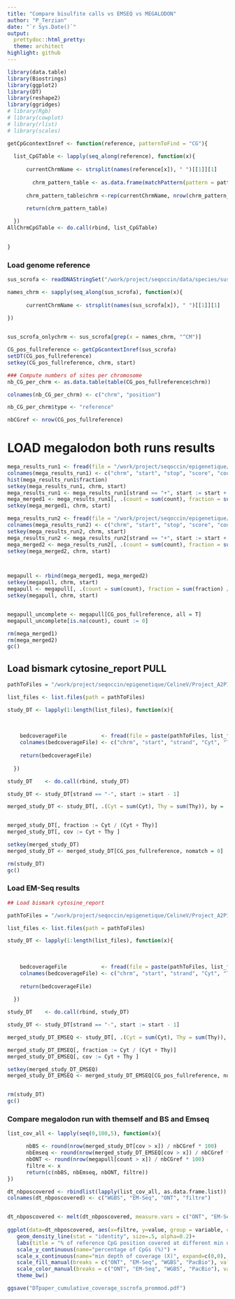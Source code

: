 ---
title: "Compare bisulfite calls vs EMSEQ vs MEGALODON"
author: "P_Terzian"
date: "`r Sys.Date()`"
output:
  prettydoc::html_pretty:
  theme: architect
highlight: github
---



```{r, include=FALSE}
library(data.table)
library(Biostrings)
library(ggplot2)
library(DT)
library(reshape2)
library(ggridges)
# library(Rgb)
# library(cowplot)
# library(rlist)
# library(scales)


```

```{r}

getCpGcontextInref <- function(reference, patternToFind = "CG"){
  
  list_CpGTable <- lapply(seq_along(reference), function(x){
  
      currentChrmName <- strsplit(names(reference[x]), " ")[[1]][1]
  
        chrm_pattern_table <- as.data.frame(matchPattern(pattern = patternToFind, subject = reference[[x]])@ranges)
  
      chrm_pattern_table$chrm <-rep(currentChrmName, nrow(chrm_pattern_table))
      
      return(chrm_pattern_table)

  })
AllChrmCpGTable <- do.call(rbind, list_CpGTable)
  

}

```


### Load genome reference
```{r}

sus_scrofa <- readDNAStringSet("/work/project/seqoccin/data/species/sus_scrofa/Sscrofa11.1/GCA_000003025.6_Sscrofa11.1_genomic.fa")

names_chrm <- sapply(seq_along(sus_scrofa), function(x){
  
      currentChrmName <- strsplit(names(sus_scrofa[x]), " ")[[1]][1]
      
})


sus_scrofa_onlychrm <- sus_scrofa[grep(x = names_chrm, "^CM")]

CG_pos_fullreference <- getCpGcontextInref(sus_scrofa)
setDT(CG_pos_fullreference)
setkey(CG_pos_fullreference, chrm, start)

### Compute numbers of sites per chromosome
nb_CG_per_chrm <- as.data.table(table(CG_pos_fullreference$chrm))

colnames(nb_CG_per_chrm) <- c("chrm", "position")

nb_CG_per_chrm$type <- "reference"

nbCGref <- nrow(CG_pos_fullreference)
```


# LOAD megalodon both runs results
```{r}
mega_results_run1 <- fread(file = "/work/project/seqoccin/epigenetique/sus_scrofa/Reference_father/megalodon_calling/sus_scrofa_ref_PAD93746/modified_bases.5mC.bed", stringsAsFactors = FALSE)
colnames(mega_results_run1) <- c("chrm", "start", "stop", "score", "count", "strand", "start2", "stop2", "Idonknow", "count", "fraction")
hist(mega_results_run1$fraction)
setkey(mega_results_run1, chrm, start)
mega_results_run1 <- mega_results_run1[strand == "+", start := start + 1]
mega_merged1 <- mega_results_run1[, .(count = sum(count), fraction = sum(fraction) / length(fraction)), by = .(chrm, start)]
setkey(mega_merged1, chrm, start)

mega_results_run2 <- fread(file = "/work/project/seqoccin/epigenetique/sus_scrofa/Reference_father/megalodon_calling/sus_scrofa_ref_PAE20806/modified_bases.5mC.bed", stringsAsFactors = FALSE)
colnames(mega_results_run2) <- c("chrm", "start", "stop", "score", "count", "strand", "start2", "stop2", "Idonknow", "count", "fraction")
setkey(mega_results_run2, chrm, start)
mega_results_run2 <- mega_results_run2[strand == "+", start := start + 1]
mega_merged2 <- mega_results_run2[, .(count = sum(count), fraction = sum(fraction) / length(fraction)), by = .(chrm, start)]
setkey(mega_merged2, chrm, start)



megapull <- rbind(mega_merged1, mega_merged2)
setkey(megapull, chrm, start)
megapull <- megapull[, .(count = sum(count), fraction = sum(fraction) / length(fraction)), by = .(chrm, start)]
setkey(megapull, chrm, start)


megapull_uncomplete <- megapull[CG_pos_fullreference, all = T]
megapull_uncomplete[is.na(count), count := 0]

rm(mega_merged1)
rm(mega_merged2)
gc()

```


## Load bismark cytosine_report PULL
```{r}
pathToFiles = "/work/project/seqoccin/epigenetique/CelineV/Project_A2P1b-PlaGe-Porc.1470/Pool_run_bisulfite_porc_ref/MethylSeq-nfcore/Sscrofa_per-lane_param-zymo/results/bismark_methylation_calls/stranded_CpG_report/"

list_files <- list.files(path = pathToFiles)

study_DT <- lapply(1:length(list_files), function(x){
    
    
  
    bedcoverageFile           <- fread(file = paste(pathToFiles, list_files[x], sep=""))
    colnames(bedcoverageFile) <- c("chrm", "start", "strand", "Cyt", "Thy", "di_context", "tri_context")
    
    return(bedcoverageFile)
    
  })

study_DT    <- do.call(rbind, study_DT)

study_DT <- study_DT[strand == "-", start := start - 1]

merged_study_DT <- study_DT[, .(Cyt = sum(Cyt), Thy = sum(Thy)), by = .(chrm, start)]


merged_study_DT[, fraction := Cyt / (Cyt + Thy)]
merged_study_DT[, cov := Cyt + Thy ]

setkey(merged_study_DT)
merged_study_DT <- merged_study_DT[CG_pos_fullreference, nomatch = 0]

rm(study_DT)
gc()

```


### Load EM-Seq results
```{r}
## Load bismark cytosine_report

pathToFiles = "/work/project/seqoccin/epigenetique/CelineV/Project_A2P1b-PlaGe-Porc.1470/Run_Emseq_porc_ref.18919/MethylSeq-nfcore/Sus_scrofa_param-em-seq/results/bismark_methylation_calls/stranded_CpG_report/"

list_files <- list.files(path = pathToFiles)

study_DT <- lapply(1:length(list_files), function(x){
    
    
  
    bedcoverageFile           <- fread(file = paste(pathToFiles, list_files[x], sep=""))
    colnames(bedcoverageFile) <- c("chrm", "start", "strand", "Cyt", "Thy", "di_context", "tri_context")
    
    return(bedcoverageFile)
    
  })

study_DT    <- do.call(rbind, study_DT)

study_DT <- study_DT[strand == "-", start := start - 1]

merged_study_DT_EMSEQ <- study_DT[, .(Cyt = sum(Cyt), Thy = sum(Thy)), by = .(chrm, start)]

merged_study_DT_EMSEQ[, fraction := Cyt / (Cyt + Thy)]
merged_study_DT_EMSEQ[, cov := Cyt + Thy ]

setkey(merged_study_DT_EMSEQ)
merged_study_DT_EMSEQ <- merged_study_DT_EMSEQ[CG_pos_fullreference, nomatch = 0]


rm(study_DT)
gc()


```


### Compare megalodon run with themself and BS and Emseq
```{r}

list_cov_all <- lapply(seq(0,100,5), function(x){

      nbBS <- round(nrow(merged_study_DT[cov > x]) / nbCGref * 100)
      nbEmseq <- round(nrow(merged_study_DT_EMSEQ[cov > x]) / nbCGref * 100)
      nbONT <- round(nrow(megapull[count > x]) / nbCGref * 100)
      filtre <- x     
      return(c(nbBS, nbEmseq, nbONT, filtre))
})

dt_nbposcovered <- rbindlist(lapply(list_cov_all, as.data.frame.list))
colnames(dt_nbposcovered) <- c("WGBS", "EM-Seq", "ONT", "filtre")


dt_nbposcovered <- melt(dt_nbposcovered, measure.vars = c("ONT", "EM-Seq", "WGBS"))
 
ggplot(data=dt_nbposcovered, aes(x=filtre, y=value, group = variable, color=variable, fill=variable)) +
   geom_density_line(stat = "identity", size=.5, alpha=0.2)+
   labs(title = "% of reference CpG position covered at different min depths")+
   scale_y_continuous(name="percentage of CpGs (%)") +
   scale_x_continuous(name="min depth of coverage (X)", expand=c(0,0), breaks=seq(0,100,10)) +
   scale_fill_manual(breaks = c("ONT", "EM-Seq", "WGBS", "PacBio"), values=c("#F8766D", "#7CAE00" , "#00BFC4", "#C77CFF")) +
   scale_color_manual(breaks = c("ONT", "EM-Seq", "WGBS", "PacBio"), values=c("#F8766D", "#7CAE00" , "#00BFC4", "#C77CFF")) +
   theme_bw()

ggsave("DTpaper_cumulative_coverage_sscrofa_prommod.pdf")
```

